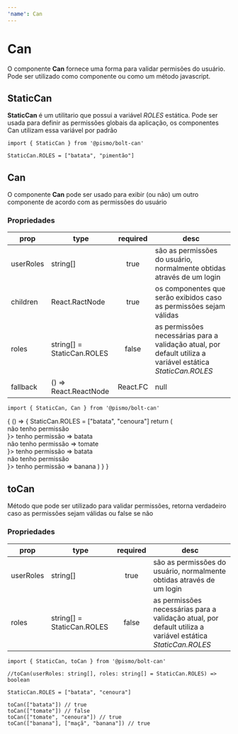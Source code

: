 ```yaml
---
'name': Can
---
```



# Can

O componente **Can** fornece uma forma para validar permisões do usuário. Pode ser utilizado como componente ou como um método javascript.

## StaticCan

**StaticCan** é um utilitario que possui a variável *ROLES* estática.
Pode ser usada para definir as permissões globais da aplicação, os componentes Can utilizam essa variável por padrão

```
import { StaticCan } from '@pismo/bolt-can'

StaticCan.ROLES = ["batata", "pimentão"]
```

## Can

O componente **Can** pode ser usado para exibir (ou não) um outro componente de acordo com as permissões do usuário

### Propriedades

| **prop** | **type**                                         | **required** | **desc**                                              |
| -------- | ------------------------------------------------ | :----------: | ----------------------------------------------------- |
| userRoles | string[]                                        |     true     | são as permissões do usuário, normalmente obtidas através de um login   |
| children  | React.RactNode                                  |     true     | os componentes que serão exibidos caso as permissões sejam válidas      |
| roles     | string[] = StaticCan.ROLES                      |     false    | as permissões necessárias para a validação atual, por default utiliza a variável estática *StaticCan.ROLES*  |
| fallback  | () => React.ReactNode | React.FC | null         |    false     | componente que será exibido caso as permissões não sejam válidas |

```
import { StaticCan, Can } from '@pismo/bolt-can'
```

<Playground>
    {
        () => {
            StaticCan.ROLES = ["batata", "cenoura"]
            return (
                <Fragment>
                    <Can userRoles={["batata"]} fallback={() => <div>não tenho permissão</div>}>
                        tenho permissão => batata
                    </Can>
                    <Can userRoles={["tomate"]} fallback={() => <div>não tenho permissão => tomate</div>}>
                        tenho permissão => batata
                    </Can>
                    <Can userRoles={["banana"]} roles={["banana", "maçã"]} fallback={() => <div>não tenho permissão</div>}>
                        tenho permissão => banana
                    </Can>
                </Fragment>
            )
        }
    }
</Playground>

## toCan

Método que pode ser utilizado para validar permissões, retorna verdadeiro caso as permissões sejam válidas ou false se não

### Propriedades

| **prop** | **type**                                         | **required** | **desc**                                              |
| -------- | ------------------------------------------------ | :----------: | ----------------------------------------------------- |
| userRoles | string[]                                        |     true     | são as permissões do usuário, normalmente obtidas através de um login   |
| roles     | string[] = StaticCan.ROLES                      |     false    | as permissões necessárias para a validação atual, por default utiliza a variável estática *StaticCan.ROLES*  |

```
import { StaticCan, toCan } from '@pismo/bolt-can'

//toCan(userRoles: string[], roles: string[] = StaticCan.ROLES) => boolean

StaticCan.ROLES = ["batata", "cenoura"]

toCan(["batata"]) // true
toCan(["tomate"]) // false
toCan(["tomate", "cenoura"]) // true
toCan(["banana"], ["maçã", "banana"]) // true
```